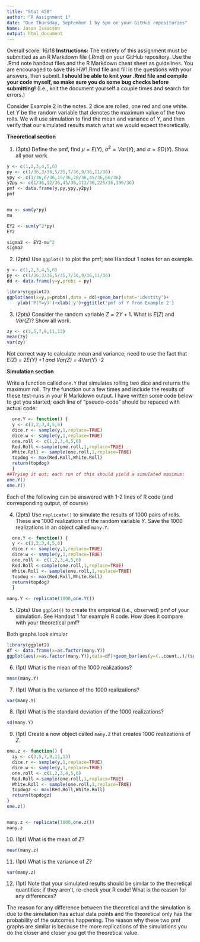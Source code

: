 ---
title: "Stat 450"
author: "R Assignment 1"
date: "Due Thursday, September 1 by 5pm on your GitHub repositories"
Name: Jason Isaacson
output: html_document
---
Overall score: 16/18
**Instructions:** The entirety of this assignment must be submitted as an R Markdown file (.Rmd) on your GitHub repository.  Use the .Rmd note handout files and the R Markdown cheat sheet as guidelines.  You are encouraged to save this HW1.Rmd file and fill in the questions with your answers, then submit.  **I should be able to knit your .Rmd file and compile your code myself, so make sure you do some bug checks before submitting!** (I.e., knit the document yourself a couple times and search for errors.)

Consider Example 2 in the notes.  2 dice are rolled, one red and one white.  Let $Y$ be the random variable that denotes the maximum value of the two rolls.  We will use simulation to find the mean and variance of $Y$, and then verify that our simulated results match what we would expect theoretically.

**Theoretical section**

1. (3pts) Define the pmf, find $\mu = E(Y)$, $\sigma^2 = Var(Y)$, and $\sigma = SD(Y)$.  Show all your work.
```{r}
y <- c(1,2,3,4,5,6)
py <- c(1/36,3/36,5/35,7/36,9/36,11/36)
ypy <- c(1/36,6/36,15/36,28/36,45/36,66/36)
y2py <- c(1/36,12/36,45/36,112/36,225/36,396/36)
pmf <- data.frame(y,py,ypy,y2py)
pmf


mu <- sum(y*py)
mu

EY2 <- sum(y^2*py)
EY2

sigma2 <- EY2-mu^2
sigma2
```


2. (2pts)  Use `ggplot()` to plot the pmf; see Handout 1 notes for an example.
```{r}
y <- c(1,2,3,4,5,6)
py <- c(1/36,3/36,5/35,7/36,9/36,11/36)
dd <- data.frame(y=y,probs = py)

library(ggplot2)
ggplot(aes(x=y,y=probs),data = dd)+geom_bar(stat='identity')+
    ylab('P(Y=y)')+xlab('y')+ggtitle('pmf of Y from Example 2')

```


3. (2pts)  Consider the random variable $Z=2Y+1$.  What is $E(Z)$ and $Var(Z)$?  Show all work. 

```{r}
zy <- c(3,5,7,9,11,13)
mean(zy)
var(zy)
```
Not correct way to calculate mean and variance; need to use the fact that E(Z) = 2*E(Y) +1 and Var(Z) = 4*Var(Y)
-2


**Simulation section**  


Write a function called `one.Y` that simulates rolling two dice and returns the maximum roll.  Try the function out a few times and include the results of these test-runs in your R Markdown output. I have written some code below to get you started; each line of "pseudo-code" should be repaced with actual code:

<!--NOTE: You should probably change the below code to eval=TRUE when you submit, else your function will not be compiled and your pdf/word/HTML file will not reproduce any output!  -->

```{r,eval=FALSE}
  one.Y <- function() {
  y <- c(1,2,3,4,5,6)
  dice.r <- sample(y,1,replace=TRUE)  
  dice.w <- sample(y,1,replace=TRUE)
  one.roll <- c(1,2,3,4,5,6)
  Red.Roll <-sample(one.roll,1,replace=TRUE)
  White.Roll <- sample(one.roll,1,replace=TRUE)  
  topdog <- max(Red.Roll,White.Roll)
  return(topdog)
  }
##Trying it out; each run of this should yield a simulated maximum:
one.Y()
one.Y()
```

Each of the following can be answered with 1-2 lines of R code (and corresponding output, of course)

4. (2pts) Use `replicate()` to simulate the results of 1000 pairs of rolls.  These are 1000 realizations of the random variable $Y$. Save the 1000 realizations in an object called `many.Y`.
```{r}
  one.Y <- function() {
  y <- c(1,2,3,4,5,6)
  dice.r <- sample(y,1,replace=TRUE)  
  dice.w <- sample(y,1,replace=TRUE)
  one.roll <- c(1,2,3,4,5,6)
  Red.Roll <-sample(one.roll,1,replace=TRUE)
  White.Roll <- sample(one.roll,1,replace=TRUE)  
  topdog <- max(Red.Roll,White.Roll)
  return(topdog)
  }
  
many.Y <- replicate(1000,one.Y())


```

5.  (2pts) Use `ggplot()` to create the empirical (i.e., observed) pmf of your simulation.  See Handout 1 for example R code.  How does it compare with your theoretical pmf?

Both graphs look simular

```{r}
 
library(ggplot2)
df <- data.frame(x=as.factor(many.Y))
ggplot(aes(x=as.factor(many.Y)),data=df)+geom_bar(aes(y=(..count..)/(sum(..count..))))+ylab('observed proportion')+xlab('y')+ggtitle('simulated pmf')


```

6. (1pt)  What is the mean of the 1000 realizations?
```{r}
mean(many.Y)
```

7. (1pt)  What is the variance of the 1000 realizations?
```{r}
var(many.Y)

```

8.  (1pt) What is the standard deviation of the 1000 realizations?
```{r}
sd(many.Y)

```

9. (1pt)  Create a new object called `many.Z` that creates 1000 realizations of $Z$.
```{r}
one.z <- function() {
  zy <- c(3,5,7,9,11,13)
  dice.r <- sample(y,1,replace=TRUE)  
  dice.w <- sample(y,1,replace=TRUE)
  one.roll <- c(1,2,3,4,5,6)
  Red.Roll <-sample(one.roll,1,replace=TRUE)
  White.Roll <- sample(one.roll,1,replace=TRUE)  
  topdogz <- max(Red.Roll,White.Roll)
  return(topdogz)
}
one.z()


many.z <- replicate(1000,one.z())
many.z
```

10. (1pt)  What is the mean of $Z$?
```{r}
mean(many.z)

```

11. (1pt)  What is the variance of $Z$?
```{r}
var(many.z)
```

12. (1pt) Note that your simulated results should be similar to the theoretical quantities; if they aren't, re-check your R code!  What is the reason for any 
differences?

The reason for any difference between the theoretical and the simulation is due to the simulation has actual data points and the theoretical only has the probability
of the outcomes happening. The reason why these two pmf graphs are similar is because the more replications of the simulations you do the closer and closer you get 
the theoretical value. 



